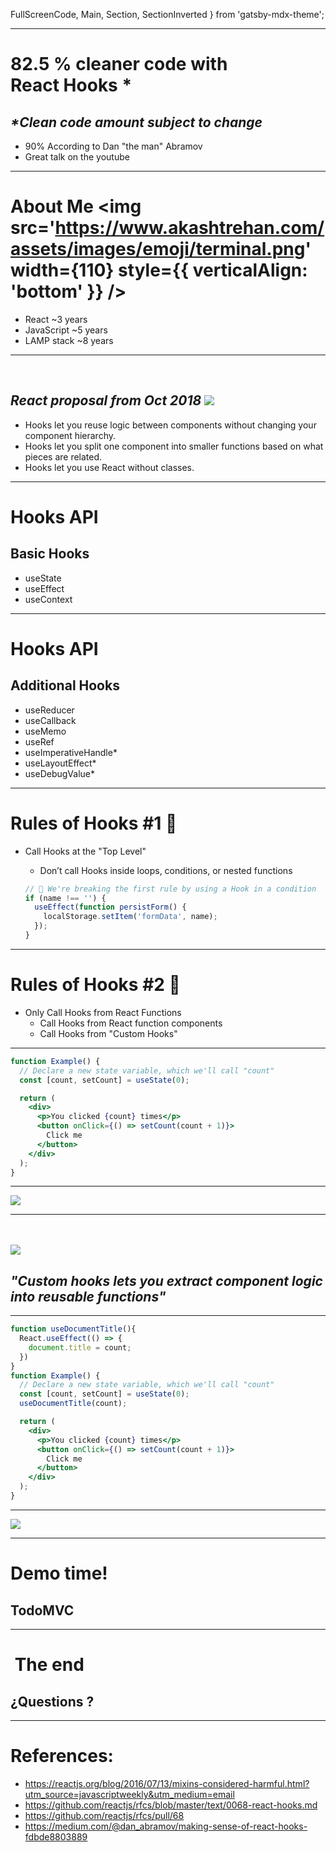 
  FullScreenCode,
  Main,
  Section,
  SectionInverted
} from 'gatsby-mdx-theme';


---


# 82.5 % cleaner code with <br /> React Hooks *

## _*Clean code amount subject to change_

<Notes>

  - 90% According to Dan "the man" Abramov
  - Great talk on the youtube

</Notes>

---


<Col>

# About Me <img src='https://www.akashtrehan.com/assets/images/emoji/terminal.png' width={110} style={{ verticalAlign: 'bottom' }} />
<ul>
  <Appear>
    <li>React ~3 years</li>
    <li>JavaScript ~5 years</li>
    <li>LAMP stack ~8 years</li>
  </Appear>
</ul>
</Col>

---


<Col>

<Title>What are Hooks?</Title>

<br />

## _React proposal from Oct 2018_ <img src='https://emojis.slackmojis.com/emojis/images/1450319444/53/whoa.jpg?1450319444' width={64} />

<ul>
  <Appear>
    <li>Hooks let you reuse logic between components without changing your component hierarchy.</li>
    <li>Hooks let you split one component into smaller functions based on what pieces are related.</li>
    <li>Hooks let you use React without classes.</li>
  </Appear>
</ul>

</Col>

---


<Col>

# Hooks API

## Basic Hooks

<ul>
<Appear>
<li>useState</li>
<li>useEffect</li>
<li>useContext</li>
</Appear>
</ul>

</Col>

---


<Col>

# Hooks API

## Additional Hooks

<ul>
<Appear>
<li>useReducer</li>
<li>useCallback</li>
<li>useMemo</li>
<li>useRef</li>
<li>useImperativeHandle*</li>
<li>useLayoutEffect*</li>
<li>useDebugValue*</li>
</Appear>
</ul>

</Col>

---


<Col>

# Rules of Hooks #1 🤔

- Call Hooks at the "Top Level"
  - Don’t call Hooks inside loops, conditions, or nested functions

  ```jsx
  // 🔴 We're breaking the first rule by using a Hook in a condition
  if (name !== '') {
    useEffect(function persistForm() {
      localStorage.setItem('formData', name);
    });
  }
  ```

</Col>

---


<Col>

# Rules of Hooks #2 :grimacing:

- Only Call Hooks from React Functions
  - Call Hooks from React function components
  - Call Hooks from "Custom Hooks"

</Col>

---


  ```jsx
  function Example() {
    // Declare a new state variable, which we'll call "count"
    const [count, setCount] = useState(0);

    return (
      <div>
        <p>You clicked {count} times</p>
        <button onClick={() => setCount(count + 1)}>
          Click me
        </button>
      </div>
    );
  }
  ```

---


<Split>

![](./deck/static/example.png)

<Example />

</Split>

---


<Col>

<Title>What are custom hooks?</Title>

<br/>
<br/>

<Split>
<img src='./deck/static/hook_walken.gif' />


## _"Custom hooks lets you extract component logic into reusable functions"_

</Split>

</Col>

---


  ```jsx
  function useDocumentTitle(){
    React.useEffect(() => {
      document.title = count;
    })
  }
  function Example() {
    // Declare a new state variable, which we'll call "count"
    const [count, setCount] = useState(0);
    useDocumentTitle(count);

    return (
      <div>
        <p>You clicked {count} times</p>
        <button onClick={() => setCount(count + 1)}>
          Click me
        </button>
      </div>
    );
  }
  ```

---


<Split>

![](./deck/static/customExample.png)

<CustomExample />

</Split>

---


<Col>

# Demo time!  

## TodoMVC

</Col>

---

<Col>

# &nbsp;The end

## ¿Questions ?
</Col>

---


# References:

- https://reactjs.org/blog/2016/07/13/mixins-considered-harmful.html?utm_source=javascriptweekly&utm_medium=email
- https://github.com/reactjs/rfcs/blob/master/text/0068-react-hooks.md
- https://github.com/reactjs/rfcs/pull/68
- https://medium.com/@dan_abramov/making-sense-of-react-hooks-fdbde8803889
